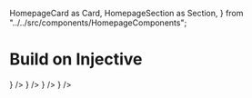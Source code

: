   HomepageCard as Card,
  HomepageSection as Section,
} from "../../src/components/HomepageComponents";


# Build on Injective

<Section title= "Read all about Injective or dive straight into the code with guides.">
  <Card
    title="Getting Started"
    description="Dive right into Injective with developer guides and tutorials."
    to="/develop/guides/"
    icon={<GrowIcon />}
  />          
  <Card
    title="Developer Tools"
    description="Set up your tooling to start building on helios."
    to="/develop/tools/"
    icon={<CurrencyIcon />}
  />
<Card
    title="Injective Modules"
    description="The native building blocks of helios."
    to="/develop/modules/Injective/auction"
    icon={<DistributedIcon />}
  />  
  <Card
    title="Core SDK Modules"
    description="A reference to Cosmos SDK modules available on helios."
    to="/develop/modules/Core/auth/"
    icon={<CoreModulesIcon />}
  />  
  </Section>